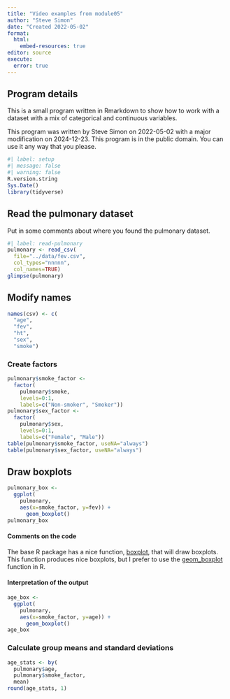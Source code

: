 ```yaml
---
title: "Video examples from module05"
author: "Steve Simon"
date: "Created 2022-05-02"
format: 
  html:
    embed-resources: true
editor: source
execute:
  error: true
---
```


## Program details

This is a small program written in Rmarkdown to show how to work with a dataset with a mix of categorical and continuous variables.

This program was written by Steve Simon on 2022-05-02 with a major modification on 2024-12-23. This program is in the public domain. You can use it any way that you please.

```r
#| label: setup
#| message: false
#| warning: false
R.version.string
Sys.Date()
library(tidyverse)
```

## Read the pulmonary dataset

Put in some comments about where you found the pulmonary dataset.

```r
#| label: read-pulmonary
pulmonary <- read_csv(
  file="../data/fev.csv",
  col_types="nnnnn",
  col_names=TRUE)
glimpse(pulmonary)
```

## Modify names

```r
names(csv) <- c(
  "age",
  "fev",
  "ht",
  "sex",
  "smoke")
```

### Create factors

```r
pulmonary$smoke_factor <-
  factor(
    pulmonary$smoke,
    levels=0:1,
    labels=c("Non-smoker", "Smoker"))
pulmonary$sex_factor <- 
  factor(
    pulmonary$sex,
    levels=0:1,
    labels=c("Female", "Male"))
table(pulmonary$smoke_factor, useNA="always")
table(pulmonary$sex_factor, useNA="always")
```

## Draw boxplots

```r
pulmonary_box <-
  ggplot(
    pulmonary,
    aes(x=smoke_factor, y=fev)) +
      geom_boxplot()
pulmonary_box
```      

#### Comments on the code

The base R package has a nice function, [boxplot][ref01], that will draw 
boxplots. This function produces nice boxplots, but I prefer to use the 
[geom_boxplot][ref02] function in R.

[ref01]: https://stat.ethz.ch/R-manual/R-devel/library/graphics/html/boxplot.html
[ref02]: https://ggplot2.tidyverse.org/reference/geom_boxplot.html

#### Interpretation of the output

```r
age_box <-
  ggplot(
    pulmonary,
    aes(x=smoke_factor, y=age)) +
      geom_boxplot()
age_box
```      
      
### Calculate group means and standard deviations

```r
age_stats <- by(
  pulmonary$age,
  pulmonary$smoke_factor,
  mean)
round(age_stats, 1)
```
